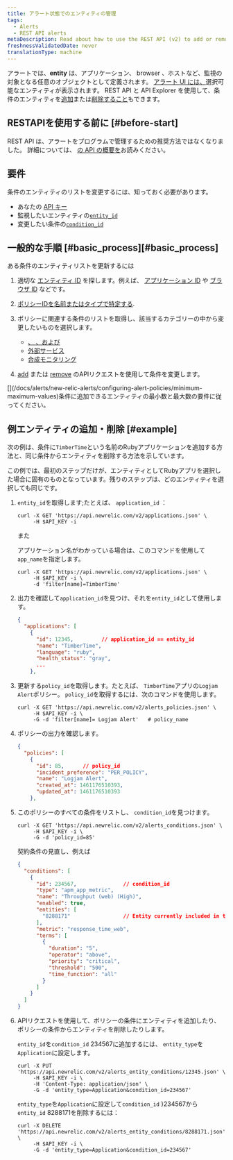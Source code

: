 ```yaml
---
title: アラート状態でのエンティティの管理
tags:
  - Alerts
  - REST API alerts
metaDescription: Read about how to use the REST API (v2) to add or remove apps and other entities from an alerts policy condition.
freshnessValidatedDate: never
translationType: machine
---
```


アラートでは、<DNT>**entity**</DNT> は、アプリケーション、 browser 、ホストなど、監視の対象となる任意のオブジェクトとして定義されます。 [アラート UI には、](/docs/alerts/new-relic-alerts/defining-conditions/select-product-targets-alert-condition)選択可能なエンティティが表示されます。 REST API と API Explorer を使用して、条件のエンティティを[追加](https://rpm.newrelic.com/api/explore/alerts_entity_conditions/add)または[削除すること](https://rpm.newrelic.com/api/explore/alerts_entity_conditions/remove)もできます。

## RESTAPIを使用する前に [#before-start]

REST API は、アラートをプログラムで管理するための推奨方法ではなくなりました。 詳細については、 [<InlinePopover type="alerts" />の API の概要を](/docs/alerts-applied-intelligence/new-relic-alerts/advanced-alerts/alerts-api/intro-alerts-api)お読みください。

## 要件

条件のエンティティのリストを変更するには、知っておく必要があります。

* あなたの [API キー](/docs/apis/rest-api-v2/getting-started/introduction-new-relic-rest-api-v2#api_key)
* 監視したいエンティティの[`entity_id`](/docs/alerts/new-relic-alerts/getting-started/alerts-glossary#alert-entity)
* 変更したい条件の[`condition_id`](/docs/alerts/new-relic-alerts/getting-started/alerts-glossary#alert-condition)

## 一般的な手順 [#basic\_process][#basic_process]

ある条件のエンティティリストを更新するには

1. 適切な [エンティティ ID](/docs/alerts/new-relic-alerts/getting-started/alerts-glossary#alert-entity) を探します。例えば、 [アプリケーション ID](/docs/apis/rest-api-v2/requirements/listing-host-instance-application-server-ids) や [ブラウザ ID](/docs/apis/rest-api-v2/browser-examples-v2/adding-or-listing-browser-apps-api-v2#specific-browser-app) などです。

2. [ポリシーIDを名前またはタイプで特定する](/docs/apm/apis/alert-examples-v2/listing-policies-api-v2#single_policy).

3. ポリシーに関連する条件のリストを取得し、該当するカテゴリーの中から変更したいものを選択します。

   * [<InlinePopover type="apm" />、 <InlinePopover type="browser" />、および<InlinePopover type="mobile" />](/docs/alerts/new-relic-alerts/rest-api-alerts/rest-api-calls-new-relic-alerts#conditions)
   * [外部サービス](/docs/alerts/new-relic-alerts/rest-api-alerts/rest-api-calls-new-relic-alerts#ext-services-conditions)
   * [合成モニタリング](/docs/alerts/new-relic-alerts/rest-api-alerts/rest-api-calls-new-relic-alerts#synthetics-conditions)

4. [add](/docs/alerts/new-relic-alerts/rest-api-alerts/rest-api-calls-new-relic-alerts#add-entity) または [remove](/docs/alerts/new-relic-alerts/rest-api-alerts/rest-api-calls-new-relic-alerts#remove_entity) のAPIリクエストを使用して条件を変更します。

<Callout variant="important">
  [](/docs/alerts/new-relic-alerts/configuring-alert-policies/minimum-maximum-values)条件に追加できるエンティティの最小数と最大数の要件に従ってください。
</Callout>

## 例エンティティの追加・削除 [#example]

次の例は、条件に`TimberTime`という名前のRubyアプリケーションを追加する方法と、同じ条件からエンティティを削除する方法を示しています。

この例では、最初のステップだけが、エンティティとしてRubyアプリを選択した場合に固有のものとなっています。残りのステップは、どのエンティティを選択しても同じです。

1. `entity_id`を取得します;たとえば、 `application_id` ：

   ```shell
   curl -X GET 'https://api.newrelic.com/v2/applications.json' \
        -H $API_KEY -i
   ```

   また

   アプリケーション名がわかっている場合は、このコマンドを使用して`app_name`を指定します。

   ```shell
   curl -X GET 'https://api.newrelic.com/v2/applications.json' \
        -H $API_KEY -i \
        -d 'filter[name]=TimberTime'
   ```

2. 出力を確認して`application_id`を見つけ、それを`entity_id`として使用します。

   ```json
   {
     "applications": [
       {
         "id": 12345,         // application_id == entity_id
         "name": "TimberTime",
         "language": "ruby",
         "health_status": "gray",
         ...
       },
   ```

3. 更新する`policy_id`を取得します。たとえば、 `TimberTime`アプリの`Logjam Alert`ポリシー。 `policy_id`を取得するには、次のコマンドを使用します。

   ```shell
   curl -X GET 'https://api.newrelic.com/v2/alerts_policies.json' \
        -H $API_KEY -i \
        -G -d 'filter[name]= Logjam Alert'   # policy_name
   ```

4. ポリシーの出力を確認します。

   ```json
   {
     "policies": [
       {
         "id": 85,      // policy_id
         "incident_preference": "PER_POLICY",
         "name": "Logjam Alert",
         "created_at": 1461176510393,
         "updated_at": 1461176510393
       },
   ```

5. このポリシーのすべての条件をリストし、 `condition_id`を見つけます。

   ```shell
   curl -X GET 'https://api.newrelic.com/v2/alerts_conditions.json' \
        -H $API_KEY -i \
        -G -d 'policy_id=85'
   ```

   契約条件の見直し、例えば

   ```json
   {
     "conditions": [
       {
         "id": 234567,               // condition_id
         "type": "apm_app_metric",
         "name": "Throughput (web) (High)",
         "enabled": true,
         "entities": [
           "8288171"                 // Entity currently included in the policy
         ],
         "metric": "response_time_web",
         "terms": [
           {
             "duration": "5",
             "operator": "above",
             "priority": "critical",
             "threshold": "500",
             "time_function": "all"
           }
         ]
       }
     ]
   }
   ```

6. APIリクエストを使用して、ポリシーの条件にエンティティを追加したり、ポリシーの条件からエンティティを削除したりします。

   `entity_id`を`condition_id` 234567に追加するには、 `entity_type`を`Application`に設定します。

   ```shell
   curl -X PUT 'https://api.newrelic.com/v2/alerts_entity_conditions/12345.json' \
        -H $API_KEY -i \
        -H 'Content-Type: application/json' \
        -G -d 'entity_type=Application&condition_id=234567'
   ```

   `entity_type`を`Application`に設定して`condition_id` }234567から`entity_id` 8288171を削除するには：

   ```shell
   curl -X DELETE 'https://api.newrelic.com/v2/alerts_entity_conditions/8288171.json' \
        -H $API_KEY -i \
        -G -d 'entity_type=Application&condition_id=234567'
   ```